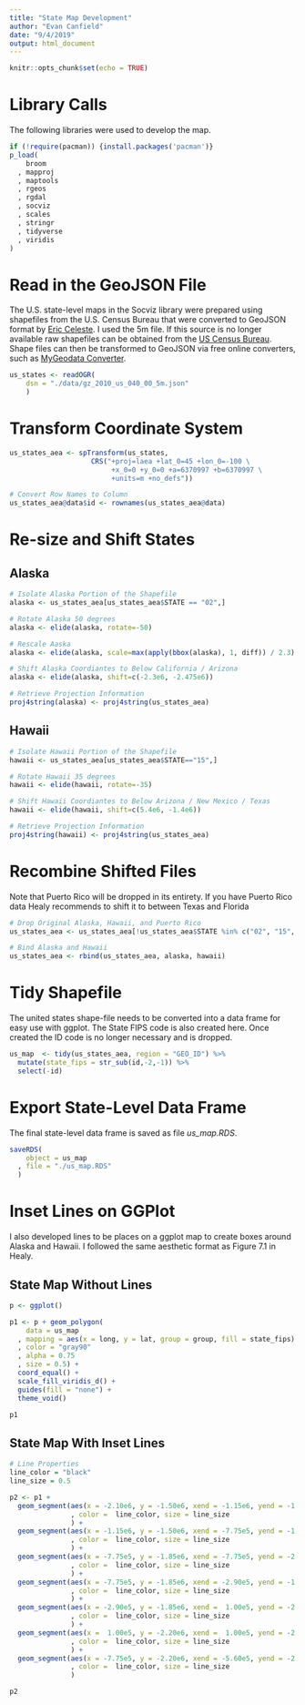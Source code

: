 ```yaml
---
title: "State Map Development"
author: "Evan Canfield"
date: "9/4/2019"
output: html_document
---
```


```r
knitr::opts_chunk$set(echo = TRUE)
```

# Library Calls
The following libraries were used to develop the map.
```r
if (!require(pacman)) {install.packages('pacman')} 
p_load(
    broom
  , mapproj
  , maptools
  , rgeos
  , rgdal
  , socviz
  , scales
  , stringr
  , tidyverse
  , viridis
)
```

# Read in the GeoJSON File
The U.S. state-level maps in the Socviz library were prepared using shapefiles from the U.S. Census Bureau that were converted to GeoJSON format by [Eric Celeste](https://eric.clst.org/tech/usgeojson/). I used the 5m file. If this source is no longer available raw shapefiles can be obtained from the [US Census Bureau](https://www.census.gov/programs-surveys/geography.html). Shape files can then be transformed to GeoJSON via free online converters, such as [MyGeodata Converter](https://mygeodata.cloud/converter).
```r
us_states <- readOGR(
    dsn = "./data/gz_2010_us_040_00_5m.json"
    )
```

# Transform Coordinate System
```r
us_states_aea <- spTransform(us_states,
                    CRS("+proj=laea +lat_0=45 +lon_0=-100 \
                         +x_0=0 +y_0=0 +a=6370997 +b=6370997 \
                         +units=m +no_defs"))

# Convert Row Names to Column
us_states_aea@data$id <- rownames(us_states_aea@data)
```

# Re-size and Shift States
## Alaska
```r
# Isolate Alaska Portion of the Shapefile
alaska <- us_states_aea[us_states_aea$STATE == "02",]

# Rotate Alaska 50 degrees
alaska <- elide(alaska, rotate=-50)

# Rescale Aaska
alaska <- elide(alaska, scale=max(apply(bbox(alaska), 1, diff)) / 2.3)

# Shift Alaska Coordiantes to Below California / Arizona
alaska <- elide(alaska, shift=c(-2.3e6, -2.475e6))

# Retrieve Projection Information
proj4string(alaska) <- proj4string(us_states_aea)
```

## Hawaii
```r
# Isolate Hawaii Portion of the Shapefile
hawaii <- us_states_aea[us_states_aea$STATE=="15",]

# Rotate Hawaii 35 degrees
hawaii <- elide(hawaii, rotate=-35)

# Shift Hawaii Coordiantes to Below Arizona / New Mexico / Texas
hawaii <- elide(hawaii, shift=c(5.4e6, -1.4e6))

# Retrieve Projection Information
proj4string(hawaii) <- proj4string(us_states_aea)
```

# Recombine Shifted Files
Note that Puerto Rico will be dropped in its entirety. If you have Puerto Rico data Healy recommends to shift it to between Texas and Florida
```r
# Drop Original Alaska, Hawaii, and Puerto Rico
us_states_aea <- us_states_aea[!us_states_aea$STATE %in% c("02", "15", "72"),]

# Bind Alaska and Hawaii
us_states_aea <- rbind(us_states_aea, alaska, hawaii)
```

# Tidy Shapefile
The united states shape-file needs to be converted into a data frame for easy use with ggplot. The State FIPS code is also created here. Once created the ID code is no longer necessary and is dropped.
```r
us_map  <- tidy(us_states_aea, region = "GEO_ID") %>% 
  mutate(state_fips = str_sub(id,-2,-1)) %>% 
  select(-id)
```

# Export State-Level Data Frame

The final state-level data frame is saved as file *us_map.RDS*.
```r
saveRDS(
    object = us_map
  , file = "./us_map.RDS"
  )
```

# Inset Lines on GGPlot
I also developed lines to be places on a ggplot map to create boxes around Alaska and Hawaii. I followed the same aesthetic format as Figure 7.1 in Healy. 

## State Map Without Lines
```r
p <- ggplot()

p1 <- p + geom_polygon(
    data = us_map 
  , mapping = aes(x = long, y = lat, group = group, fill = state_fips)
  , color = "gray90"
  , alpha = 0.75
  , size = 0.5) + 
  coord_equal() +
  scale_fill_viridis_d() +
  guides(fill = "none") +
  theme_void()

p1
```

## State Map With Inset Lines
```r
# Line Properties
line_color = "black"
line_size = 0.5

p2 <- p1 + 
  geom_segment(aes(x = -2.10e6, y = -1.50e6, xend = -1.15e6, yend = -1.50e6)
               , color =  line_color, size = line_size
               ) + 
  geom_segment(aes(x = -1.15e6, y = -1.50e6, xend = -7.75e5, yend = -1.85e6)
               , color =  line_color, size = line_size
               ) +
  geom_segment(aes(x = -7.75e5, y = -1.85e6, xend = -7.75e5, yend = -2.20e6)
               , color =  line_color, size = line_size
               ) +
  geom_segment(aes(x = -7.75e5, y = -1.85e6, xend = -2.90e5, yend = -1.85e6)
               , color =  line_color, size = line_size
               ) +
  geom_segment(aes(x = -2.90e5, y = -1.85e6, xend =  1.00e5, yend = -2.20e6)
               , color =  line_color, size = line_size
               ) +
  geom_segment(aes(x =  1.00e5, y = -2.20e6, xend =  1.00e5, yend = -2.40e6)
               , color =  line_color, size = line_size
               ) +
  geom_segment(aes(x = -7.75e5, y = -2.20e6, xend = -5.60e5, yend = -2.40e6)
               , color =  line_color, size = line_size
               )

p2
```

